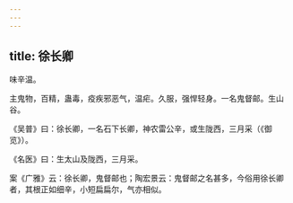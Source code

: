 ```yaml
---
---
---
```

title: 徐长卿
---



味辛温。

主鬼物，百精，蛊毒，疫疾邪恶气，温疟。久服，强悍轻身。一名鬼督邮。生山谷。

《吴普》曰：徐长卿，一名石下长卿，神农雷公辛，或生陇西，三月采（《御览》）。

《名医》曰：生太山及陇西，三月采。

案《广雅》云：徐长卿，鬼督邮也；陶宏景云：鬼督邮之名甚多，今俗用徐长卿者，其根正如细辛，小短扁扁尔，气亦相似。